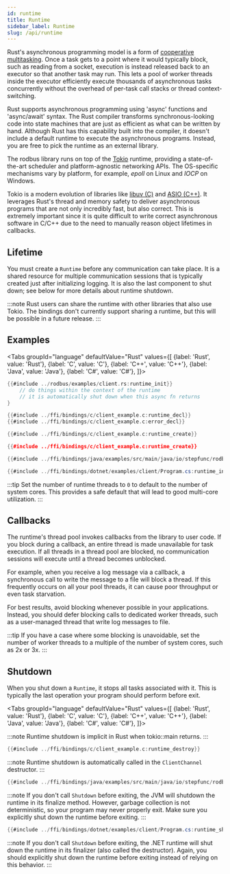 ```yaml
---
id: runtime
title: Runtime
sidebar_label: Runtime
slug: /api/runtime
---
```



Rust's asynchronous programming model is a form of [cooperative multitasking](https://docs.rs/tokio/1.0.2/tokio/task/index.html). Once a task gets to a point where it would typically block, such as reading from a socket, execution is instead released back to an executor so that another task may run. This lets a pool of worker threads inside the executor efficiently execute thousands of asynchronous tasks concurrently without the overhead of per-task call stacks or thread context-switching.

Rust supports asynchronous programming using 'async' functions and 'async/await' syntax. The Rust compiler transforms synchronous-looking code into state machines that are just as efficient as what can be written by hand. Although Rust has this capability built into the compiler, it doesn't include a default runtime to execute the asynchronous programs. Instead, you are free to pick the runtime as an external library.

The rodbus library runs on top of the [Tokio](https://tokio.rs/) runtime, providing a state-of-the-art scheduler and platform-agnostic networking APIs. The OS-specific mechanisms vary by platform, for example, *epoll* on Linux and *IOCP* on Windows.

Tokio is a modern evolution of libraries like [libuv (C)](https://libuv.org/) and [ASIO (C++)](https://think-async.com/Asio/). It leverages Rust's thread and memory safety to deliver asynchronous programs that are not only incredibly fast, but also correct. This is extremely important since it is quite difficult to write correct asynchronous software in C/C++ due to the need to manually reason object lifetimes in callbacks.

## Lifetime

You must create a `Runtime` before any communication can take place. It is a shared resource for multiple communication sessions that is typically created just after initializing logging. It is also the last component to shut down; see below for more details about runtime shutdown.

:::note
Rust users can share the runtime with other libraries that also use Tokio. The bindings don't currently support sharing a runtime, but this will be possible in a future release.
:::

## Examples

<Tabs
groupId="language"
defaultValue="Rust"
values={[
{label: 'Rust', value: 'Rust'},
{label: 'C', value: 'C'},
{label: 'C++', value: 'C++'},
{label: 'Java', value: 'Java'},
{label: 'C#', value: 'C#'},
]}>
<TabItem value="Rust">

```rust
{{#include ../rodbus/examples/client.rs:runtime_init}}
    // do things within the context of the runtime
    // it is automatically shut down when this async fn returns
}
```

</TabItem>
<TabItem value="C">

```c
{{#include ../ffi/bindings/c/client_example.c:runtime_decl}}
{{#include ../ffi/bindings/c/client_example.c:error_decl}}

{{#include ../ffi/bindings/c/client_example.c:runtime_create}}
```

</TabItem>
<TabItem value="C++">

```cpp
{{#include ../ffi/bindings/c/client_example.c:runtime_create}}
```

</TabItem>
<TabItem value="Java">

```java
{{#include ../ffi/bindings/java/examples/src/main/java/io/stepfunc/rodbus/examples/ClientExample.java:runtime_init}}
```
</TabItem>
<TabItem value="C#">

```csharp
{{#include ../ffi/bindings/dotnet/examples/client/Program.cs:runtime_init}}
```

</TabItem>
</Tabs>

:::tip
Set the number of runtime threads to `0` to default to the number of system cores. This provides a safe default that will lead to good multi-core utilization.
:::

## Callbacks

The runtime's thread pool invokes callbacks from the library to user code. If you block during a callback, an entire thread is made unavailable for task execution. If all threads in a thread pool are blocked, no communication sessions will execute until
a thread becomes unblocked.

For example, when you receive a log message via a callback, a synchronous call to write the message to a file will block a thread. If this frequently occurs on all your pool threads, it can cause poor throughput or even task starvation.

For best results, avoid blocking whenever possible in your applications. Instead, you should defer blocking calls to dedicated worker threads, such as a user-managed thread that write log messages to file.

:::tip
If you have a case where some blocking is unavoidable, set the number of worker threads to a multiple of the number of system cores, such as 2x or 3x.
:::

## Shutdown

When you shut down a `Runtime`, it stops all tasks associated with it. This is typically the last operation your program should perform before exit.

<Tabs
groupId="language"
defaultValue="Rust"
values={[
{label: 'Rust', value: 'Rust'},
{label: 'C', value: 'C'},
{label: 'C++', value: 'C++'},
{label: 'Java', value: 'Java'},
{label: 'C#', value: 'C#'},
]}>
<TabItem value="Rust">

:::note
Runtime shutdown is implicit in Rust when tokio::main returns.
:::

</TabItem>
<TabItem value="C">

```c
{{#include ../ffi/bindings/c/client_example.c:runtime_destroy}}
```

</TabItem>
<TabItem value="C++">

:::note
Runtime shutdown is automatically called in the `ClientChannel` destructor.
:::

</TabItem>
<TabItem value="Java">

```java
{{#include ../ffi/bindings/java/examples/src/main/java/io/stepfunc/rodbus/examples/ClientExample.java:runtime_shutdown}}
```

:::note
If you don't call `Shutdown` before exiting, the JVM will shutdown the runtime in its finalize method. However, garbage collection is not deterministic, so your program may never properly exit. Make sure you explicitly shut down the runtime before exiting.
:::

</TabItem>
<TabItem value="C#">

```csharp
{{#include ../ffi/bindings/dotnet/examples/client/Program.cs:runtime_shutdown}}
```

:::note
If you don't call `Shutdown` before exiting, the .NET runtime will shut down the runtime in its finalizer (also called the destructor). Again, you should explicitly shut down the runtime before exiting instead of relying on this behavior.
:::

</TabItem>
</Tabs>
